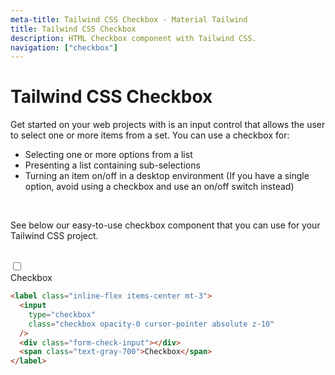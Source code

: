 ```yaml
---
meta-title: Tailwind CSS Checkbox - Material Tailwind
title: Tailwind CSS Checkbox
description: HTML Checkbox component with Tailwind CSS.
navigation: ["checkbox"]
---
```


# Tailwind CSS Checkbox

Get started on your web projects with is an input control that allows the user to select one or more items from a set. You can use a checkbox for:

- Selecting one or more options from a list
- Presenting a list containing sub-selections
- Turning an item on/off in a desktop environment (If you have a single option, avoid using a checkbox and use an on/off switch instead)
<br/>

See below our easy-to-use checkbox component that you can use for your Tailwind CSS project.

<br/>

<ComponentCard id="checkbox">
<label class="inline-flex items-center mt-3">
  <input
    type="checkbox"
    class="checkbox opacity-0 cursor-pointer absolute z-10"
  />
  <div class="form-check-input"></div>
  <span class="text-gray-700">Checkbox</span>
</label>
</ComponentCard>

```html showLineNumbers
<label class="inline-flex items-center mt-3">
  <input
    type="checkbox"
    class="checkbox opacity-0 cursor-pointer absolute z-10"
  />
  <div class="form-check-input"></div>
  <span class="text-gray-700">Checkbox</span>
</label>
```